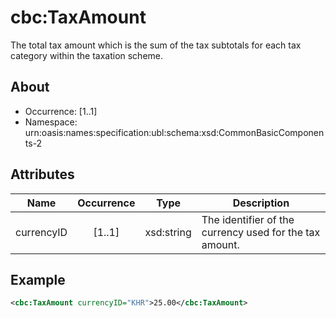 
# cbc:TaxAmount

The total tax amount which is the sum of the tax subtotals for each tax category within the taxation scheme.

## About

- Occurrence: [1..1]
- Namespace: urn:oasis:names:specification:ubl:schema:xsd:CommonBasicComponents-2

## Attributes

| Name        | Occurrence | Type        | Description                                            |
|-------------|:----------:|-------------|--------------------------------------------------------|
| currencyID  |   [1..1]   | xsd:string  | The identifier of the currency used for the tax amount. |

## Example

```xml
<cbc:TaxAmount currencyID="KHR">25.00</cbc:TaxAmount>
